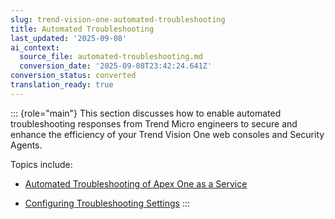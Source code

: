 ```yaml
---
slug: trend-vision-one-automated-troubleshooting
title: Automated Troubleshooting
last_updated: '2025-09-08'
ai_context:
  source_file: automated-troubleshooting.md
  conversion_date: '2025-09-08T23:42:24.641Z'
conversion_status: converted
translation_ready: true
---
```


::: {role="main"}
This section discusses how to enable automated troubleshooting responses from Trend Micro engineers to secure and enhance the efficiency of your Trend Vision One web consoles and Security Agents.

Topics include:

- [Automated Troubleshooting of Apex One as a Service](auto-troubleshooting-apex-saas.mdx)

- [Configuring Troubleshooting Settings](config-troubleshootings.mdx)
:::
